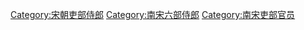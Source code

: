 [[Category:宋朝吏部侍郎|Category:宋朝吏部侍郎]]
[[Category:南宋六部侍郎|Category:南宋六部侍郎]]
[[Category:南宋吏部官员|Category:南宋吏部官员]]